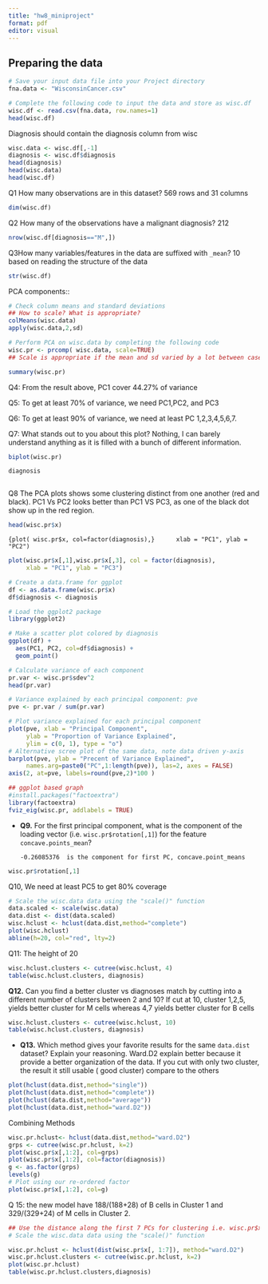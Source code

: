 ```yaml
---
title: "hw8_miniproject"
format: pdf
editor: visual
---
```


## Preparing the data

```r
# Save your input data file into your Project directory
fna.data <- "WisconsinCancer.csv"

# Complete the following code to input the data and store as wisc.df
wisc.df <- read.csv(fna.data, row.names=1)
head(wisc.df)
```

Diagnosis should contain the diagnosis column from wisc

```r
wisc.data <- wisc.df[,-1]
diagnosis <- wisc.df$diagnosis
head(diagnosis)
head(wisc.data)
head(wisc.df)
```

Q1 How many observations are in this dataset? 569 rows and 31 columns

```r
dim(wisc.df)
```

Q2 How many of the observations have a malignant diagnosis? 212

```r
nrow(wisc.df[diagnosis=="M",])
```

Q3How many variables/features in the data are suffixed with `_mean`? 10 based on reading the structure of the data

```r
str(wisc.df)
```

PCA components::

```r
# Check column means and standard deviations
## How to scale? What is appropriate?
colMeans(wisc.data)
apply(wisc.data,2,sd)
```

```r
# Perform PCA on wisc.data by completing the following code
wisc.pr <- prcomp( wisc.data, scale=TRUE)
## Scale is appropriate if the mean and sd varied by a lot between cases.
```

```r
summary(wisc.pr)
```

Q4: From the result above, PC1 cover 44.27% of variance

Q5: To get at least 70% of variance, we need PC1,PC2, and PC3

Q6: To get at least 90% of variance, we need at least PC 1,2,3,4,5,6,7.

Q7: What stands out to you about this plot? Nothing, I can barely understand anything as it is filled with a bunch of different information.

```r
biplot(wisc.pr)

```

```r
diagnosis
```

```r
```

Q8 The PCA plots shows some clustering distinct from one another (red and black). PC1 Vs PC2 looks better than PC1 VS PC3, as one of the black dot show up in the red region.

```r
head(wisc.pr$x)
```

`{plot( wisc.pr$x, col=factor(diagnosis),}      xlab = "PC1", ylab = "PC2")`

```r
plot(wisc.pr$x[,1],wisc.pr$x[,3], col = factor(diagnosis), 
     xlab = "PC1", ylab = "PC3")
```

```r
# Create a data.frame for ggplot
df <- as.data.frame(wisc.pr$x)
df$diagnosis <- diagnosis

# Load the ggplot2 package
library(ggplot2)

# Make a scatter plot colored by diagnosis
ggplot(df) + 
  aes(PC1, PC2, col=df$diagnosis) + 
  geom_point()
```

```r
# Calculate variance of each component
pr.var <- wisc.pr$sdev^2
head(pr.var)
```

```r
# Variance explained by each principal component: pve
pve <- pr.var / sum(pr.var)

# Plot variance explained for each principal component
plot(pve, xlab = "Principal Component", 
     ylab = "Proportion of Variance Explained", 
     ylim = c(0, 1), type = "o")
# Alternative scree plot of the same data, note data driven y-axis
barplot(pve, ylab = "Precent of Variance Explained",
     names.arg=paste0("PC",1:length(pve)), las=2, axes = FALSE)
axis(2, at=pve, labels=round(pve,2)*100 )
```

```r
## ggplot based graph
#install.packages("factoextra")
library(factoextra)
fviz_eig(wisc.pr, addlabels = TRUE)
```

-   **Q9.** For the first principal component, what is the component of the loading vector (i.e. `wisc.pr$rotation[,1]`) for the feature `concave.points_mean`?

        -0.26085376  is the component for first PC, concave.point_means

```r
wisc.pr$rotation[,1]
```

Q10, We need at least PC5 to get 80% coverage

```r
# Scale the wisc.data data using the "scale()" function
data.scaled <- scale(wisc.data)
data.dist <- dist(data.scaled)
wisc.hclust <- hclust(data.dist,method="complete")
plot(wisc.hclust)
abline(h=20, col="red", lty=2)
```

Q11: The height of 20

```r
wisc.hclust.clusters <- cutree(wisc.hclust, 4)
table(wisc.hclust.clusters, diagnosis)
```

**Q12.** Can you find a better cluster vs diagnoses match by cutting into a different number of clusters between 2 and 10? If cut at 10, cluster 1,2,5, yields better cluster for M cells whereas 4,7 yields better cluster for B cells

```r
wisc.hclust.clusters <- cutree(wisc.hclust, 10)
table(wisc.hclust.clusters, diagnosis)
```

-   **Q13.** Which method gives your favorite results for the same `data.dist` dataset? Explain your reasoning. Ward.D2 explain better because it provide a better organization of the data. If you cut with only two cluster, the result it still usable ( good cluster) compare to the others

```r
plot(hclust(data.dist,method="single"))
plot(hclust(data.dist,method="complete"))
plot(hclust(data.dist,method="average"))
plot(hclust(data.dist,method="ward.D2"))
```

Combining Methods

```r
wisc.pr.hclust<- hclust(data.dist,method="ward.D2")
grps <- cutree(wisc.pr.hclust, k=2)
plot(wisc.pr$x[,1:2], col=grps)
plot(wisc.pr$x[,1:2], col=factor(diagnosis))
g <- as.factor(grps)
levels(g)
# Plot using our re-ordered factor 
plot(wisc.pr$x[,1:2], col=g)
```

Q 15: the new model have 188/(188+28) of B cells in Cluster 1 and 329/(329+24) of M cells in Cluster 2.

```r
## Use the distance along the first 7 PCs for clustering i.e. wisc.pr$x[, 1:7]
# Scale the wisc.data data using the "scale()" function

wisc.pr.hclust <- hclust(dist(wisc.pr$x[, 1:7]), method="ward.D2")
wisc.pr.hclust.clusters <- cutree(wisc.pr.hclust, k=2)
plot(wisc.pr.hclust)
table(wisc.pr.hclust.clusters,diagnosis)
```
